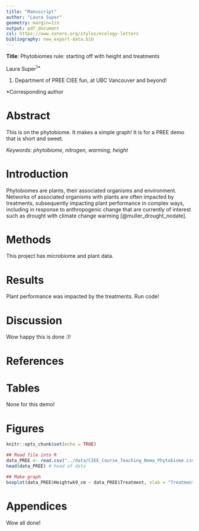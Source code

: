 ```yaml
---
title: "Manuscript"
author: "Laura Super"
geometry: margin=1in
output: pdf_document
csl: https://www.zotero.org/styles/ecology-letters
bibliography: new_export-data.bib
---
```


**Title**: Phytobiomes rule: starting off with height and treatments

Laura Super^1\*^

1.  Department of PREE CIEE fun, at UBC Vancouver and beyond!

\*Corresponding author

\newpage

# Abstract

This is on the phytobiome. It makes a simple graph! It is for a PREE demo that is short and sweet.

*Keywords: phytobiome, nitrogen, warming, height*

# Introduction

Phytobiomes are plants, their associated organisms and environment. Networks of associated organisms with plants are often impacted by treatments, subsequently impacting plant performance in complex ways, including in response to anthropogenic change that are currently of interest such as drought with climate change warming [\@muller_drought_nodate].

# Methods

This project has microbiome and plant data.

# Results

Plant performance was impacted by the treatments. Run code!

# Discussion

Wow happy this is done :)!

# References

::: {#refs}
:::

# Tables

None for this demo!

# Figures

```r
knitr::opts_chunk$set(echo = TRUE)

## Read file into R
data_PREE <- read.csv("../data/CIEE_Course_Teaching_Nema_Phytobiome.csv") # Teaching phytobiome data
head(data_PREE) # head of data

## Make graph
boxplot(data_PREE$Heightwk9_cm ~ data_PREE$Treatment, xlab = "Treatment", ylab = "Height (cm)") # plot plant height versus treatments

```

# Appendices

Wow all done!
